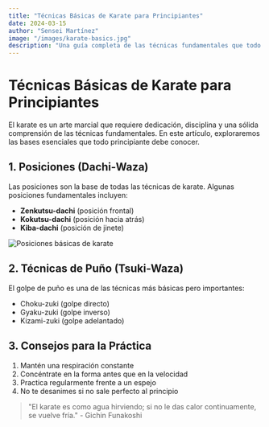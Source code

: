 ```yaml
---
title: "Técnicas Básicas de Karate para Principiantes"
date: 2024-03-15
author: "Sensei Martínez"
image: "/images/karate-basics.jpg"
description: "Una guía completa de las técnicas fundamentales que todo karateka debe dominar"
---
```


# Técnicas Básicas de Karate para Principiantes

El karate es un arte marcial que requiere dedicación, disciplina y una sólida comprensión de las técnicas fundamentales. En este artículo, exploraremos las bases esenciales que todo principiante debe conocer.

## 1. Posiciones (Dachi-Waza)

Las posiciones son la base de todas las técnicas de karate. Algunas posiciones fundamentales incluyen:

- **Zenkutsu-dachi** (posición frontal)
- **Kokutsu-dachi** (posición hacia atrás)
- **Kiba-dachi** (posición de jinete)

![Posiciones básicas de karate](/images/karate-stances.jpg)

## 2. Técnicas de Puño (Tsuki-Waza)

El golpe de puño es una de las técnicas más básicas pero importantes:

- Choku-zuki (golpe directo)
- Gyaku-zuki (golpe inverso)
- Kizami-zuki (golpe adelantado)

## 3. Consejos para la Práctica

1. Mantén una respiración constante
2. Concéntrate en la forma antes que en la velocidad
3. Practica regularmente frente a un espejo
4. No te desanimes si no sale perfecto al principio

> "El karate es como agua hirviendo; si no le das calor continuamente, se vuelve fría." - Gichin Funakoshi